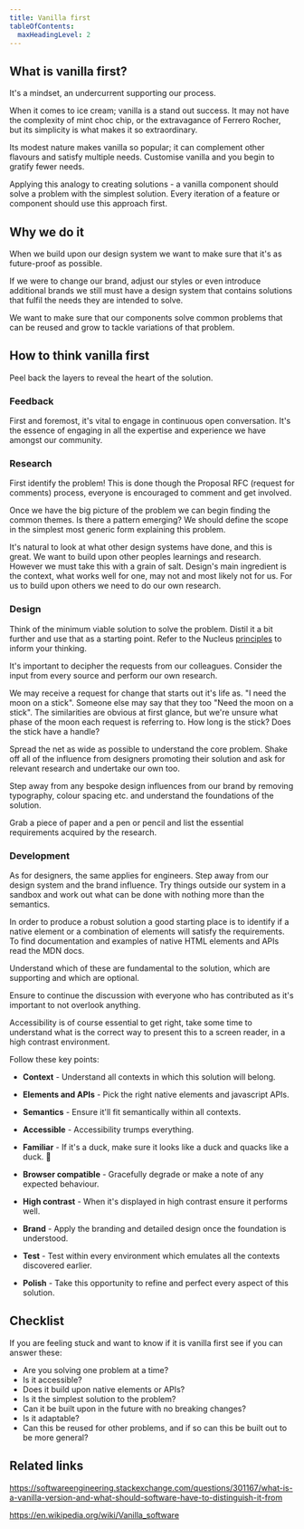 ```yaml
---
title: Vanilla first
tableOfContents:
  maxHeadingLevel: 2
---
```


## What is vanilla first?

<div class="purpose">
It's a mindset, an undercurrent supporting our process.
</div>

When it comes to ice cream; vanilla is a stand out success. It may not have the complexity of mint choc chip, or the extravagance of Ferrero Rocher, but its simplicity is what makes it so extraordinary.

Its modest nature makes vanilla so popular; it can complement other flavours and satisfy multiple needs. Customise vanilla and you begin to gratify fewer needs.

Applying this analogy to creating solutions - a vanilla component should solve a problem with the simplest solution. Every iteration of a feature or component should use this approach first.

## Why we do it

When we build upon our design system we want to make sure that it's as future-proof as possible.

If we were to change our brand, adjust our styles or even introduce additional brands we still must have a design system that contains solutions that fulfil the needs they are intended to solve.

We want to make sure that our components solve common problems that can be reused and grow to tackle variations of that problem.

## How to think vanilla first

Peel back the layers to reveal the heart of the solution.

### Feedback

First and foremost, it's vital to engage in continuous open conversation. It's the essence of engaging in all the expertise and experience we have amongst our community.

### Research

First identify the problem! This is done though the Proposal RFC (request for comments) process, everyone is encouraged to comment and get involved.

Once we have the big picture of the problem we can begin finding the common themes. Is there a pattern emerging? We should define the scope in the simplest most generic form explaining this problem.

It's natural to look at what other design systems have done, and this is great. We want to build upon other peoples learnings and research. However we must take this with a grain of salt. Design's main ingredient is the context, what works well for one, may not and most likely not for us. For us to build upon others we need to do our own research.

### Design

Think of the minimum viable solution to solve the problem. Distil it a bit further and use that as a starting point. Refer to the Nucleus [principles](/guidelines/principles/) to inform your thinking.

It's important to decipher the requests from our colleagues. Consider the input from every source and perform our own research.

We may receive a request for change that starts out it's life as. "I need the moon on a stick". Someone else may say that they too "Need the moon on a stick". The similarities are obvious at first glance, but we're unsure what phase of the moon each request is referring to. How long is the stick? Does the stick have a handle?

Spread the net as wide as possible to understand the core problem. Shake off all of the influence from designers promoting their solution and ask for relevant research and undertake our own too.

Step away from any bespoke design influences from our brand by removing typography, colour spacing etc. and understand the foundations of the solution.

Grab a piece of paper and a pen or pencil and list the essential requirements acquired by the research.

### Development

As for designers, the same applies for engineers. Step away from our design system and the brand influence. Try things outside our system in a sandbox and work out what can be done with nothing more than the semantics.

In order to produce a robust solution a good starting place is to identify if a native element or a combination of elements will satisfy the requirements. To find documentation and examples of native HTML elements and APIs read the MDN docs.

Understand which of these are fundamental to the solution, which are supporting and which are optional.

Ensure to continue the discussion with everyone who has contributed as it's important to not overlook anything.

Accessibility is of course essential to get right, take some time to understand what is the correct way to present this to a screen reader, in a high contrast environment.

Follow these key points:

- **Context** - Understand all contexts in which this solution will belong.

- **Elements and APIs** - Pick the right native elements and javascript APIs.

- **Semantics** - Ensure it'll fit semantically within all contexts.

- **Accessible** - Accessibility trumps everything.

- **Familiar** - If it's a duck, make sure it looks like a duck and quacks like a duck. 🦆

- **Browser compatible** - Gracefully degrade or make a note of any expected behaviour.

- **High contrast** - When it's displayed in high contrast ensure it performs well.

- **Brand** - Apply the branding and detailed design once the foundation is understood.

- **Test** - Test within every environment which emulates all the contexts discovered earlier.

- **Polish** - Take this opportunity to refine and perfect every aspect of this solution.

## Checklist

If you are feeling stuck and want to know if it is vanilla first see if you can answer these:

- Are you solving one problem at a time?
- Is it accessible?
- Does it build upon native elements or APIs?
- Is it the simplest solution to the problem?
- Can it be built upon in the future with no breaking changes?
- Is it adaptable?
- Can this be reused for other problems, and if so can this be built out to be more general?

## Related links

https://softwareengineering.stackexchange.com/questions/301167/what-is-a-vanilla-version-and-what-should-software-have-to-distinguish-it-from

https://en.wikipedia.org/wiki/Vanilla_software
